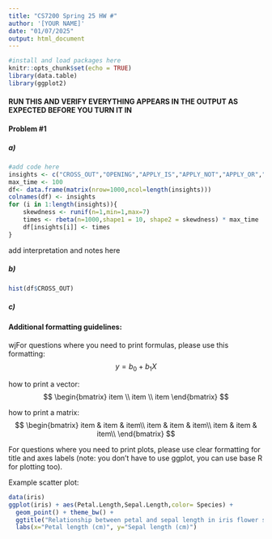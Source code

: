 ```yaml
---
title: "CS7200 Spring 25 HW #"
author: '[YOUR NAME]'
date: "01/07/2025"
output: html_document
---
```



 
```r
#install and load packages here
knitr::opts_chunk$set(echo = TRUE)
library(data.table)
library(ggplot2)
```

#### RUN THIS AND VERIFY EVERYTHING APPEARS IN THE OUTPUT AS EXPECTED BEFORE YOU TURN IT IN

#### Problem #1

##### a)
```r
#add code here 
insights <- c("CROSS_OUT","OPENING","APPLY_IS","APPLY_NOT","APPLY_OR","APPLY_BEFORE_ONE_SPOT","APPLY_BEFORE_N_SPOTS","APPLY_BEFORE_UNDEFINED_SPOTS","SIMPLE_OR_SAME_CAT","SIMPLE_OR_DIFF_CAT","BEFORE_DIFF_CAT","BEFORE_ONE_SPOT_NOINFO","BEFORE_N_SPOTS_NOINFO","TRANS_ABC_TRUE","TRANS_ABC_FALSE","BEFORE_N_SPOTS_SHIFT","BEFORE_N_SPOTS_CROSSCHECK","TRANS_SETS")
max_time <- 100
df<- data.frame(matrix(nrow=1000,ncol=length(insights)))
colnames(df) <- insights
for (i in 1:length(insights)){
    skewdness <- runif(n=1,min=1,max=7)
    times <- rbeta(n=1000,shape1 = 10, shape2 = skewdness) * max_time 
    df[insights[i]] <- times
}
```

add interpretation and notes here 

##### b)
```r
hist(df$CROSS_OUT)
```

##### c)
  
  
#### Additional formatting guidelines: 

  

 wjFor questions where you need to print formulas, please use this formatting: 
$$
y = b_0 + b_1X
$$


how to print a vector:
$$
\begin{bmatrix}
item \\ 
item \\
item
\end{bmatrix}
$$

how to print a matrix:
$$
\begin{bmatrix}
item & item & item\\
item & item & item\\
item & item & item\\
\end{bmatrix}
$$

For questions where you need to print plots, please use clear formatting for title and axes labels (note: you don't have to use ggplot, you can use base R for plotting too).
    
  
Example scatter plot:
```r
data(iris)
ggplot(iris) + aes(Petal.Length,Sepal.Length,color= Species) +
  geom_point() + theme_bw() + 
  ggtitle("Relationship between petal and sepal length in iris flower species") + 
  labs(x="Petal length (cm)", y="Sepal length (cm)")

```
